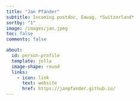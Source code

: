 ```yaml
---
title: "Jan Pfänder"
subtitle: Incoming postdoc, Eawag, *Switzerland*
sortby: "1"
image: /images/jan.jpeg
toc: false
comments: false

about:
  id: person-profile
  template: jolla
  image-shape: round
  links:
    - icon: link
      text: website
      href: https://janpfander.github.io/
---
```


::: {#person-profile}
:::
